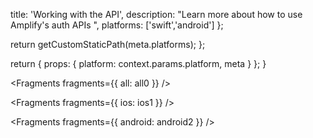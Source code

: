                   
  title: 'Working with the API',
  description: "Learn more about how to use Amplify's auth APIs  ",
  platforms: ['swift','android']
};

  return getCustomStaticPath(meta.platforms);
};

  return {
    props: {
      platform: context.params.platform,
      meta
    }
  };
}
          



<Fragments fragments={{ all: all0 }} />


<Fragments fragments={{ ios: ios1 }} />


<Fragments fragments={{ android: android2 }} />
